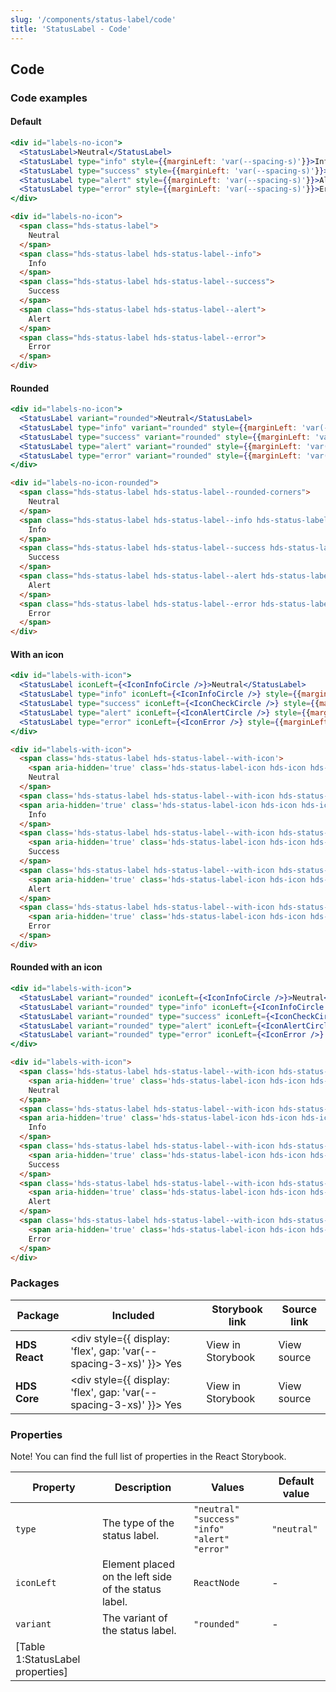 ```yaml
---
slug: '/components/status-label/code'
title: 'StatusLabel - Code'
---
```




## Code

### Code examples 

#### Default
<Playground>

```jsx
<div id="labels-no-icon">
  <StatusLabel>Neutral</StatusLabel>
  <StatusLabel type="info" style={{marginLeft: 'var(--spacing-s)'}}>Info</StatusLabel>
  <StatusLabel type="success" style={{marginLeft: 'var(--spacing-s)'}}>Success</StatusLabel>
  <StatusLabel type="alert" style={{marginLeft: 'var(--spacing-s)'}}>Alert</StatusLabel>
  <StatusLabel type="error" style={{marginLeft: 'var(--spacing-s)'}}>Error</StatusLabel>
</div>
```

```html
<div id="labels-no-icon">
  <span class="hds-status-label">
    Neutral
  </span>
  <span class="hds-status-label hds-status-label--info">
    Info
  </span>
  <span class="hds-status-label hds-status-label--success">
    Success
  </span>
  <span class="hds-status-label hds-status-label--alert">
    Alert
  </span>
  <span class="hds-status-label hds-status-label--error">
    Error
  </span>
</div>
```

</Playground>

#### Rounded
<Playground>

```jsx
<div id="labels-no-icon">
  <StatusLabel variant="rounded">Neutral</StatusLabel>
  <StatusLabel type="info" variant="rounded" style={{marginLeft: 'var(--spacing-s)'}}>Info</StatusLabel>
  <StatusLabel type="success" variant="rounded" style={{marginLeft: 'var(--spacing-s)'}}>Success</StatusLabel>
  <StatusLabel type="alert" variant="rounded" style={{marginLeft: 'var(--spacing-s)'}}>Alert</StatusLabel>
  <StatusLabel type="error" variant="rounded" style={{marginLeft: 'var(--spacing-s)'}}>Error</StatusLabel>
</div>
```

```html
<div id="labels-no-icon-rounded">
  <span class="hds-status-label hds-status-label--rounded-corners">
    Neutral
  </span>
  <span class="hds-status-label hds-status-label--info hds-status-label--rounded-corners">
    Info
  </span>
  <span class="hds-status-label hds-status-label--success hds-status-label--rounded-corners">
    Success
  </span>
  <span class="hds-status-label hds-status-label--alert hds-status-label--rounded-corners">
    Alert
  </span>
  <span class="hds-status-label hds-status-label--error hds-status-label--rounded-corners">
    Error
  </span>
</div>
```

</Playground>

#### With an icon
<Playground>


```jsx
<div id="labels-with-icon">
  <StatusLabel iconLeft={<IconInfoCircle />}>Neutral</StatusLabel>
  <StatusLabel type="info" iconLeft={<IconInfoCircle />} style={{marginLeft: 'var(--spacing-s)'}}>Info</StatusLabel>
  <StatusLabel type="success" iconLeft={<IconCheckCircle />} style={{marginLeft: 'var(--spacing-s)'}}>Success</StatusLabel>
  <StatusLabel type="alert" iconLeft={<IconAlertCircle />} style={{marginLeft: 'var(--spacing-s)'}}>Alert</StatusLabel>
  <StatusLabel type="error" iconLeft={<IconError />} style={{marginLeft: 'var(--spacing-s)'}}>Error</StatusLabel>
</div>
```

```html
<div id="labels-with-icon">
  <span class='hds-status-label hds-status-label--with-icon'>
    <span aria-hidden='true' class='hds-status-label-icon hds-icon hds-icon--info-circle'></span>
    Neutral
  </span>
  <span class='hds-status-label hds-status-label--with-icon hds-status-label--info'>
  <span aria-hidden='true' class='hds-status-label-icon hds-icon hds-icon--info-circle'></span>
    Info
  </span>
  <span class='hds-status-label hds-status-label--with-icon hds-status-label--success'>
    <span aria-hidden='true' class='hds-status-label-icon hds-icon hds-icon--check-circle'></span>
    Success
  </span>
  <span class='hds-status-label hds-status-label--with-icon hds-status-label--alert'>
    <span aria-hidden='true' class='hds-status-label-icon hds-icon hds-icon--alert-circle'></span>
    Alert
  </span>
  <span class='hds-status-label hds-status-label--with-icon hds-status-label--error'>
    <span aria-hidden='true' class='hds-status-label-icon hds-icon hds-icon--error'></span>
    Error
  </span>
</div>
```

</Playground>

#### Rounded with an icon
<Playground>


```jsx
<div id="labels-with-icon">
  <StatusLabel variant="rounded" iconLeft={<IconInfoCircle />}>Neutral</StatusLabel>
  <StatusLabel variant="rounded" type="info" iconLeft={<IconInfoCircle />} style={{marginLeft: 'var(--spacing-s)'}}>Info</StatusLabel>
  <StatusLabel variant="rounded" type="success" iconLeft={<IconCheckCircle />} style={{marginLeft: 'var(--spacing-s)'}}>Success</StatusLabel>
  <StatusLabel variant="rounded" type="alert" iconLeft={<IconAlertCircle />} style={{marginLeft: 'var(--spacing-s)'}}>Alert</StatusLabel>
  <StatusLabel variant="rounded" type="error" iconLeft={<IconError />} style={{marginLeft: 'var(--spacing-s)'}}>Error</StatusLabel>
</div>
```

```html
<div id="labels-with-icon">
  <span class='hds-status-label hds-status-label--with-icon hds-status-label--rounded-corners'>
    <span aria-hidden='true' class='hds-status-label-icon hds-icon hds-icon--info-circle'></span>
    Neutral
  </span>
  <span class='hds-status-label hds-status-label--with-icon hds-status-label--info hds-status-label--rounded-corners'>
  <span aria-hidden='true' class='hds-status-label-icon hds-icon hds-icon--info-circle'></span>
    Info
  </span>
  <span class='hds-status-label hds-status-label--with-icon hds-status-label--success hds-status-label--rounded-corners'>
    <span aria-hidden='true' class='hds-status-label-icon hds-icon hds-icon--check-circle'></span>
    Success
  </span>
  <span class='hds-status-label hds-status-label--with-icon hds-status-label--alert hds-status-label--rounded-corners'>
    <span aria-hidden='true' class='hds-status-label-icon hds-icon hds-icon--alert-circle'></span>
    Alert
  </span>
  <span class='hds-status-label hds-status-label--with-icon hds-status-label--error hds-status-label--rounded-corners'>
    <span aria-hidden='true' class='hds-status-label-icon hds-icon hds-icon--error'></span>
    Error
  </span>
</div>
```

</Playground>

### Packages
| Package           | Included                                                                                        | Storybook link                                                                                                      | Source link                                                                                                                                                      |
| ----------------- | ----------------------------------------------------------------------------------------------- | ------------------------------------------------------------------------------------------------------------------- | ---------------------------------------------------------------------------------------------------------------------------------------------------------------- |
| **HDS React**     | <div style={{ display: 'flex', gap: 'var(--spacing-3-xs)' }}><IconCheckCircleFill /> Yes </div> | <Link openInNewTab openInNewTabAriaLabel="Opens in a new tab" href="/storybook/react/?path=/story/components-statuslabel--neutral">View in Storybook</Link> | <ExternalLink openInNewTab openInNewTabAriaLabel="Opens in a new tab" href="https://github.com/City-of-Helsinki/helsinki-design-system/tree/master/packages/react/src/components/statusLabel">View source</ExternalLink> |
| **HDS Core**      | <div style={{ display: 'flex', gap: 'var(--spacing-3-xs)' }}><IconCheckCircleFill /> Yes </div> | <Link openInNewTab openInNewTabAriaLabel="Opens in a new tab" href="/storybook/core/?path=/story/components-status-label--default">View in Storybook</Link> | <ExternalLink openInNewTab openInNewTabAriaLabel="Opens in a new tab" href="https://github.com/City-of-Helsinki/helsinki-design-system/tree/master/packages/core/src/components/status-label">View source</ExternalLink> |

### Properties
Note! You can find the full list of properties in the <Link openInNewTab openInNewTabAriaLabel="Opens in a new tab" href="/storybook/react/?path=/docs/components-statuslabel--neutral">React Storybook.</Link>


| Property   | Description                                          | Values                                               | Default value |
| ---------- | ---------------------------------------------------- | ---------------------------------------------------- | ------------- |
| `type`     | The type of the status label.                        | `"neutral"` `"success"` `"info"` `"alert"` `"error"` | `"neutral"`   |
| `iconLeft` | Element placed on the left side of the status label. | `ReactNode`                                          | -             |
| `variant`  | The variant of the status label.                     | `"rounded"`                                          | -             |
[Table 1:StatusLabel properties]|
